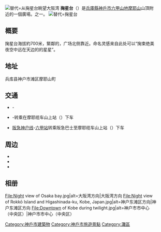 [[File:View_of_Kikuseidai_from_Mount_Maya_Kobe.jpg|替代=从掬星台眺望大阪湾]]
'''掬星台'''（{{Jpn|j=掬星台|hg=きくせいだい|rm=kikuseidai|f=h}}）是[[兵庫縣|兵庫縣]][[神戶市|神戶市]][[六甲山|六甲山地]][[摩耶山|摩耶山]]山頂附近的一個廣場。{{Link-jp|日本三大夜景|日本三大夜景}}之一。
[[File:Kikuseidai.jpg|替代=掬星台]]

== 概要 ==
掬星台海拔約700米，緊鄰{{Link-jp|摩耶缆车|摩耶ロープウェー}}的{{Link-jp|星之站|星の駅}}，广场北侧靠近{{Link-jp|摩耶自然观察园|摩耶自然観察園}}。命名灵感来自此处可以“掬束绝美夜空中远在天边的的星星”。

== 地址 ==
兵库县神户市滩区摩耶山町

== 交通 ==

* {{Link-jp|摩耶缆车|摩耶ロープウェー}}-{{Link-jp|星之站|星の駅}}
* {{Link-jp|缆车六甲山线|六甲山観光六甲ケーブル線}}-{{Link-jp|六甲山上站|六甲山上駅}}转乘{{Link-jp|六甲摩耶天空区间巴士|六甲摩耶スカイシャトルバス}}在摩耶缆车山上站（{{Lang-ja|摩耶ロープウェー山上}}）下车
* [[神戶本線|阪急神户线]]-[[六甲車站|六甲站]]转乘阪急巴士至摩耶缆车山上站（{{Lang-ja|摩耶ロープウェー山上}}）下车

== 周边 ==

* {{Link-jp|摩耶自然观察园|摩耶自然観察園}}
* {{Link-jp|忉利天上寺|とう利天上寺}}
* {{Link-jp|穂高湖|穂高湖}}

== 相册 ==
<gallery mode="nolines" widths="200" heights="200">
File:Night view of Osaka bay.jpg|alt=大阪湾方向|大阪湾方向
File:Night view of Rokkō Island and Higashinada-ku, Kobe, Japan.jpg|alt=神户东滩区方向|神户东滩区方向
File:Downtown of Kobe during twilight.jpg|alt=神户市市中心（中央区）|神户市市中心（中央区）
</gallery>




{{日本地理小作品}}

[[Category:神戶市建築物|Category:神戶市建築物]]
[[Category:神戶市旅遊景點|Category:神戶市旅遊景點]]
[[Category:灘區|Category:灘區]]